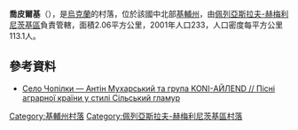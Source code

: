 {{coord|49|58|38|N|31|53|11|E|scale:30000|display=title}}

'''喬皮爾基'''（{{lang-uk|Чопилки}}），是[[烏克蘭|烏克蘭]]的村落，位於該國中北部[[基輔州|基輔州]]，由[[佩列亞斯拉夫-赫梅利尼茨基區|佩列亞斯拉夫-赫梅利尼茨基區]]負責管轄，面積2.06平方公里，2001年人口233，人口密度每平方公里113.1人。

==參考資料==
*[http://www.youtube.com/watch?v=IKcbGHmatsM&feature=endscreen&NR=1 Село Чопілки — Антін Мухарський та група KONI-АЙЛЕND // Пісні аграрної країни у стилі Сільський гламур]

{{DEFAULTSORT:Чопилки}}
[[Category:基輔州村落|Category:基輔州村落]]
[[Category:佩列亞斯拉夫-赫梅利尼茨基區村落|Category:佩列亞斯拉夫-赫梅利尼茨基區村落]]


{{Kiev-geo-stub}}